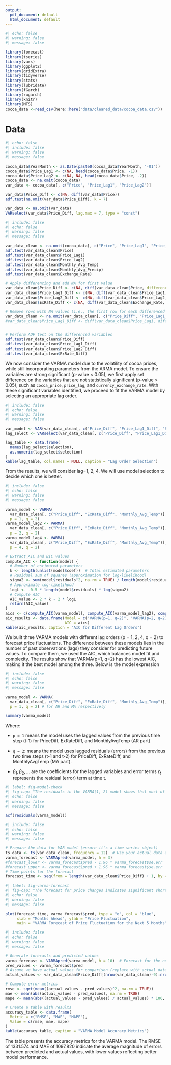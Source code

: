 ```yaml
---
output:
  pdf_document: default
  html_document: default
---
```

```r
#| echo: false
#| warning: false
#| message: false

library(forecast)
library(tseries)
library(vars)
library(ggplot2)
library(gridExtra)
library(tidyverse)
library(stats)
library(lubridate)
library(fGarch)
library(rugarch)
library(knitr)
library(MTS)
cocoa_data <-read_csv(here::here("data/cleaned_data/cocoa_data.csv"))
```

# Data
```r
#| echo: false
#| include: false
#| warning: false
#| message: false

cocoa_data$YearMonth <- as.Date(paste0(cocoa_data$YearMonth, "-01"))
cocoa_data$Price_Lag1 <- c(NA, head(cocoa_data$Price, -1))
cocoa_data$Price_Lag2 <- c(NA, NA, head(cocoa_data$Price, -2))
cocoa_data <- na.omit(cocoa_data)
var_data <- cocoa_data[, c("Price", "Price_Lag1", "Price_Lag2")]

var_data$Price_Diff <- c(NA, diff(var_data$Price))
adf.test(na.omit(var_data$Price_Diff), k = 7)

var_data <- na.omit(var_data)
VARselect(var_data$Price_Diff, lag.max = 7, type = "const")
```

```r
#| include: false
#| echo: false
#| warning: false
#| message: false

var_data_clean <- na.omit(cocoa_data[, c("Price", "Price_Lag1", "Price_Lag2", "Monthly_Avg_Temp", "Monthly_Avg_Precip", "Exchange_Rate")])
adf.test(var_data_clean$Price)
adf.test(var_data_clean$Price_Lag1)
adf.test(var_data_clean$Price_Lag2)
adf.test(var_data_clean$Monthly_Avg_Temp)
adf.test(var_data_clean$Monthly_Avg_Precip)
adf.test(var_data_clean$Exchange_Rate)

# Apply differencing and add NA for first value
var_data_clean$Price_Diff <- c(NA, diff(var_data_clean$Price, differences = 1))
var_data_clean$Price_Lag1_Diff <- c(NA, diff(var_data_clean$Price_Lag1, differences = 1))
var_data_clean$Price_Lag2_Diff <- c(NA, diff(var_data_clean$Price_Lag2, differences = 1))
var_data_clean$ExRate_Diff <- c(NA, diff(var_data_clean$Exchange_Rate, differences = 1))

# Remove rows with NA values (i.e., the first row for each differenced column)
var_data_clean <- na.omit(var_data_clean[, c("Price_Diff", "Price_Lag1_Diff", "Price_Lag2_Diff", "Monthly_Avg_Temp", "Monthly_Avg_Precip", "ExRate_Diff")])
#var_data_clean$Price_Lag1_Diff <- diff(var_data_clean$Price_Lag1, differences = 1)


# Perform ADF test on the differenced variables
adf.test(var_data_clean$Price_Diff)
adf.test(var_data_clean$Price_Lag1_Diff)
adf.test(var_data_clean$Price_Lag2_Diff)
adf.test(var_data_clean$ExRate_Diff)

```

We now consider the VARMA model due to the volatility of cocoa prices, while still incorporating parameters from the ARMA model. To ensure the variables are strong significant (p-value < 0.05), we first apply set difference on the variables that are not statistically significant (p-value > 0.05), such as `cocoa_price`, `price_lag`, and `currency_exchange_rate`. With these significant variables identified, we proceed to fit the VARMA model by selecting an appropriate lag order.


```r
#| include: false
#| echo: false
#| warning: false
#| message: false

var_model <- VAR(var_data_clean[, c("Price_Diff", "Price_Lag1_Diff", "Price_Lag2_Diff", "ExRate_Diff", "Monthly_Avg_Temp", "Monthly_Avg_Precip")], p = 1)
lag_select <- VARselect(var_data_clean[, c("Price_Diff", "Price_Lag1_Diff", "Price_Lag2_Diff", "ExRate_Diff", "Monthly_Avg_Temp", "Monthly_Avg_Precip")], lag.max = 10)
```


```r
lag_table <- data.frame(
  names(lag_select$selection),
  as.numeric(lag_select$selection)
)
kable(lag_table, col.names = NULL, caption = "Lag Order Selection")
```

From the results, we will consider lag=1, 2, 4. We will use model selection to decide which one is better.

```r
#| include: false
#| echo: false
#| warning: false
#| message: false

varma_model <- VARMA(
  var_data_clean[, c("Price_Diff", "ExRate_Diff", "Monthly_Avg_Temp")], 
  p = 1, q = 2)
varma_model_lag2 <- VARMA(
  var_data_clean[, c("Price_Diff", "ExRate_Diff", "Monthly_Avg_Temp")], 
  p = 2, q = 2)
varma_model_lag4 <- VARMA(
  var_data_clean[, c("Price_Diff", "ExRate_Diff", "Monthly_Avg_Temp")], 
  p = 4, q = 2)
```

```r
# Extract AIC and BIC values
compute_AIC <- function(model) {
  # Number of estimated parameters
  k <- length(unlist(model$coef))  # Total estimated parameters
  # Residual sum of squares (approximation for log-likelihood)
  sigma2 <- sum(model$residuals^2, na.rm = TRUE) / length(model$residuals)
  # Approximate log-likelihood
  logL <- -0.5 * length(model$residuals) * log(sigma2)
  # Compute AIC
  AIC_value <- 2 * k - 2 * logL
  return(AIC_value)
}
aics <- c(compute_AIC(varma_model), compute_AIC(varma_model_lag2), compute_AIC(varma_model_lag4))
aic_results <- data.frame(Model = c("VARMA(p=1, q=2)", "VARMA(p=2, q=2)", "VARMA(p=4, q=2)"),
                          AIC = aics)
kable(aic_results, caption = "AIC for Different Lag Orders")


```

We built three VARMA models with different lag orders (p = 1, 2, 4, q = 2) to forecast price fluctuations. The difference between these models lies in the number of past observations (lags) they consider for predicting future values. To compare them, we used the AIC, which balances model fit and complexity. The results show that VARMA(p=1, q=2) has the lowest AIC, making it the best model among the three. Below is the model expression

```r
#| include: false
#| echo: false
#| warning: false
#| message: false

varma_model <- VARMA(
  var_data_clean[, c("Price_Diff", "ExRate_Diff", "Monthly_Avg_Temp")], 
  p = 1, q = 2) # for AR and MA respectively

summary(varma_model)
```

```{=tex}
\begin{align*} 
\text{PriceDiff}_{t} = &\ \beta_0 + \beta_1 \text{PriceDiff}_{t-1} + \beta_2 \text{ExRateDiff}_{t-1} + \beta_3 \text{MonthlyAvgTemp}_{t-1} + \\
&\ \beta_4 \epsilon_{\text{PriceDiff}, t-1} + \beta_5 \epsilon_{\text{ExRateDiff}, t-1} + \beta_6 \epsilon_{\text{MonthlyAvgTemp}, t-1} + \\
&\ \beta_7 \epsilon_{\text{PriceDiff}, t-2} + \beta_8 \epsilon_{\text{ExRateDiff}, t-2} + \beta_9 \epsilon_{\text{MonthlyAvgTemp}, t-2} + \epsilon_t
\end{align*}

```

Where:

-   `p = 1` means the model uses the lagged values from the previous time step (t-1) for PriceDiff, ExRateDiff, and MonthlyAvgTemp (AR part)

-   `q = 2`: means the model uses lagged residuals (errors) from the previous two time steps (t-1 and t-2) for PriceDiff, ExRateDiff, and MonthlyAvgTemp (MA part).

-   $\beta_1, \beta_2, ...$ are the coefficients for the lagged variables and error terms
$\epsilon_t$ represents the residual (error) term at time t.

```r
#| label: fig-model-check
#| fig-cap: "The residuals in the VARMA(1, 2) model shows that most of the bars, which represent autocorrelation at different lags, fall within the blue confidence interval bands, typically the default for ACF plots. This indicates that the residuals do not exhibit significant autocorrelation and are random. Therefore, the residuals can be considered white noise, suggesting that the model has effectively captured the underlying patterns. Based on this, we will forecast the price fluctuations over time using VARMA(1, 2) model."
#| echo: false
#| warning: false
#| message: false

acf(residuals(varma_model))
```

\newpage

```r
#| include: false
#| echo: false
#| warning: false
#| message: false

# Prepare the data for VAR model (ensure it's a time series object)
ts_data <- ts(var_data_clean, frequency = 12)  # Use your actual data and adjust the frequency if necessary
varma_forecast <- VARMApred(varma_model, h = 3)
#forecast_lower <- varma_forecast$pred - 1.96 * varma_forecast$se.err
#forecast_upper <- varma_forecast$pred + 1.96 * varma_forecast$se.err
# Time points for the forecast
forecast_time <- seq(from = length(var_data_clean$Price_Diff) + 1, by = 1, length.out = length(varma_forecast$pred))
```

```r
#| label: fig-varma-forecast
#| fig-cap: "The forecast for price changes indicates significant short-term volatility, with an initial sharp increase followed by fluctuations before stabilizing around a moderate positive value. The first two steps show a large jump (+88.74 to +241.41), followed by a drop (-20.06), and then a gradual stabilization around 20–30. This suggests that prices may experience a sharp initial surge before settling into a more predictable upward trend. If applied to actual prices, this pattern implies a high-risk, high-reward scenario in the short term, followed by steady growth. For trading or investment decisions, this means navigating an initial period of uncertainty before benefiting from more stable price movements."
#| echo: false
#| warning: false
#| message: false

plot(forecast_time, varma_forecast$pred, type = "o", col = "blue",
     xlab = "Months Ahead", ylab = "Price Fluctuation",
     main = "VARMA Forecast of Price Fluctuation for the Next 5 Months")

```

```r
#| include: false
#| echo: false
#| warning: false
#| message: false

# Generate forecasts and predicted values
varma_forecast <- VARMApred(varma_model, h = 10)  # Forecast for the next 10 months
pred_values <- varma_forecast$pred
# Assume we have actual values for comparison (replace with actual data)
actual_values <- var_data_clean$Price_Diff[(nrow(var_data_clean)-9):nrow(var_data_clean)]
```


```r
# Compute error metrics
rmse <- sqrt(mean((actual_values - pred_values)^2, na.rm = TRUE))
mae <- mean(abs(actual_values - pred_values), na.rm = TRUE)
mape <- mean(abs((actual_values - pred_values) / actual_values) * 100, na.rm = TRUE)

# Create a table with results
accuracy_table <- data.frame(
  Metric = c("RMSE", "MAE", "MAPE"),
  Value = c(rmse, mae, mape)
)
kable(accuracy_table, caption = "VARMA Model Accuracy Metrics")
```

The table presents the accuracy metrics for the VARMA model. The RMSE of 1331.574 and MAE of 1097.820 indicate the average magnitude of errors between predicted and actual values, with lower values reflecting better model performance.

